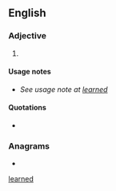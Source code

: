 {{also|learned}}
==English==

===Adjective===
{{en-adj}}

# {{lb|en|poetic}} {{alternative spelling of|learned|lang=en}}

====Usage notes====
* ''See usage note at [[learned#Usage notes|learned]]''

====Quotations====
* {{seeCites}}

===Anagrams===
* {{anagrams|en|a=adeelnr|Darlene|Leander}}

[[Category:English terms spelled with È|learned]]